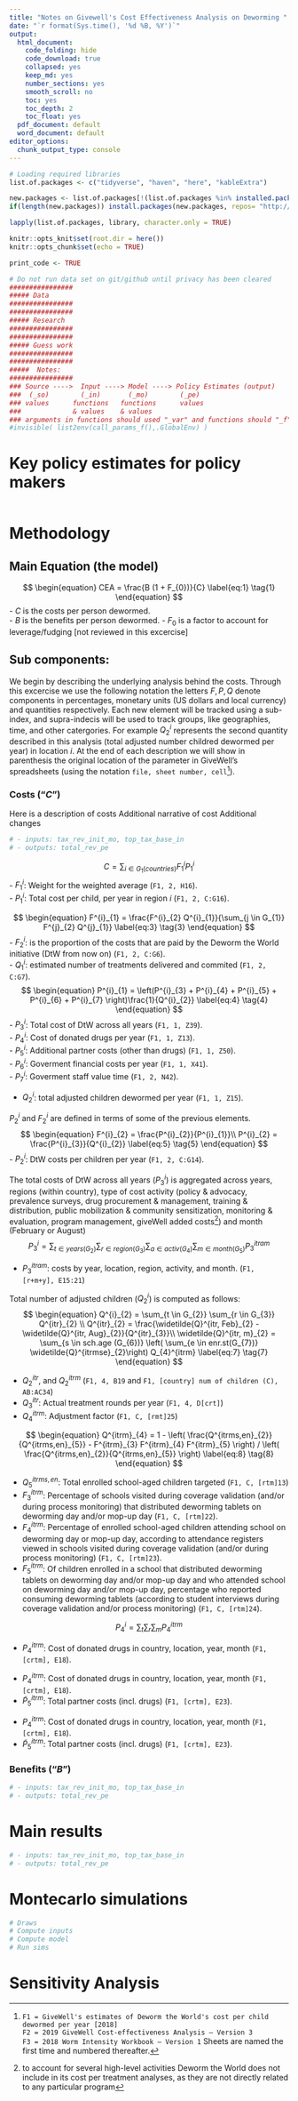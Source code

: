 ```yaml
---
title: "Notes on Givewell's Cost Effectiveness Analysis on Deworming "
date: "`r format(Sys.time(), '%d %B, %Y')`"
output:
  html_document:
    code_folding: hide
    code_download: true
    collapsed: yes
    keep_md: yes
    number_sections: yes
    smooth_scroll: no
    toc: yes
    toc_depth: 2
    toc_float: yes
  pdf_document: default
  word_document: default
editor_options:
  chunk_output_type: console
---
```

\def\blue{\color{blue}}




```r
# Loading required libraries
list.of.packages <- c("tidyverse", "haven", "here", "kableExtra")

new.packages <- list.of.packages[!(list.of.packages %in% installed.packages()[,"Package"])]
if(length(new.packages)) install.packages(new.packages, repos= "http://cran.cnr.berkeley.edu/")

lapply(list.of.packages, library, character.only = TRUE)

knitr::opts_knit$set(root.dir = here())
knitr::opts_chunk$set(echo = TRUE)

print_code <- TRUE
``` 


```r
# Do not run data set on git/github until privacy has been cleared
################
##### Data  
################
################
##### Research
################
################
##### Guess work   
################
################
#####  Notes:
################
### Source ---->  Input ----> Model ----> Policy Estimates (output)
###  (_so)        (_in)       (_mo)        (_pe)
### values      functions   functions      values
###             & values    & values
### arguments in functions should used "_var" and functions should "_f"
#invisible( list2env(call_params_f(),.GlobalEnv) )
```


# Key policy estimates for policy makers  

```r
```

# Methodology

## Main Equation (the model)
$$
\begin{equation}
CEA = \frac{B (1 + F_{0})}{C}
\label{eq:1}
\tag{1}
\end{equation}
$$
 - $C$ is the costs per person dewormed.   
 - $B$ is the benefits per person dewormed. 
 - $F_{0}$ is a factor to account for leverage/fudging [not reviewed in this excercise]


## Sub components:

We begin by describing the underlying analysis behind the costs. Through this excercise we use the following notation the letters $F, P, Q$ denote components
in percentages, monetary units (US dollars and local currency) and quantities respectively. Each new element will be tracked using a sub-index, and supra-indecis will be
used to track groups, like geographies, time, and other catergories. For example $Q^{i}_{2}$ represents the second quantity described in this analysis (total adjusted number childred dewormed per year) in location $i$. At the end of each description we will show in parenthesis the original location of the parameter in GiveWell's spreadsheets (using the notation `file, sheet number, cell`[^1]).

### Costs ("$C$")
Here is a description of costs 
Additional narrative of cost 
Additional changes

```r
# - inputs: tax_rev_init_mo, top_tax_base_in
# - outputs: total_rev_pe
```
$$
\begin{equation}
C = \sum_{i \in G_{1} (countries) } F^{i}_{1} P^{i}_{1}
\label{eq:2}
\tag{2}
\end{equation}
$$
- $F^{i}_{1}$: Weight for the weighted average (`F1, 2, H16`).  
- $P^{i}_{1}$: Total cost per child, per year in region $i$ (`F1, 2, C:G16`).  

$$
\begin{equation}
F^{i}_{1} = \frac{F^{i}_{2} Q^{i}_{1}}{\sum_{j \in G_{1}} F^{j}_{2} Q^{j}_{1}}
\label{eq:3}
\tag{3}
\end{equation}
$$
- $F^{i}_{2}$: is the proportion of the costs that are paid by the Deworm the World initiative (DtW from now on) (`F1, 2, C:G6`).  
- $Q^{i}_{1}$: estimated number of treatments delivered and commited (`F1, 2, C:G7`).  
$$
\begin{equation}
P^{i}_{1} = \left(P^{i}_{3} + P^{i}_{4} + P^{i}_{5} + P^{i}_{6} + P^{i}_{7}  \right)\frac{1}{Q^{i}_{2}}
\label{eq:4}
\tag{4}
\end{equation}
$$
- $P^{i}_{3}$: Total cost of DtW across all years (`F1, 1, Z39`).  
- $P^{i}_{4}$: Cost of donated drugs per year (`F1, 1, Z13`).  
- $P^{i}_{5}$: Additional partner costs (other than drugs) (`F1, 1, Z50`).  
- $P^{i}_{6}$: Goverment financial costs per year (`F1, 1, X41`).  
- $P^{i}_{7}$: Goverment staff value time (`F1, 2, N42`).  

- $Q^{i}_{2}$: total adjusted children dewormed per year (`F1, 1, Z15`).  

$P^{i}_{2}$ and $F^{i}_{2}$ are defined in terms of some of the previous elements. 
$$
\begin{equation}
F^{i}_{2} = \frac{P^{i}_{2}}{P^{i}_{1}}\\
P^{i}_{2} = \frac{P^{i}_{3}}{Q^{i}_{2}}
\label{eq:5}
\tag{5}
\end{equation}
$$
- $P^{i}_{2}$: DtW costs per children per year (`F1, 2, C:G14`).  

The total costs of DtW across all years ($P^{i}_{3}$) is aggregated across years, regions (within country), type of cost activity (policy & advocacy, prevalence surveys, drug procurement & management, training & distribution, public mobilization & community sensitization, monitoring & evaluation, program management, giveWell added costs[^2]) and month (February or August)
$$
\begin{equation}
P^{i}_{3} = \sum_{t \in years (G_{2})} 
\sum_{r \in region (G_{3})} 
\sum_{a \in activ (G_{4})} 
\sum_{m \in month (G_{5})} P^{itram}_{3}
\label{eq:6}
\tag{6}
\end{equation}
$$

- $P^{itram}_{3}$: costs by year, location, region, activity, and month. (`F1, [r+m+y], E15:21`)

Total number of adjusted children ($Q^{i}_{2}$) is computed as follows: 
$$
\begin{equation}
Q^{i}_{2} = \sum_{t \in G_{2}} 
\sum_{r \in G_{3}} 
 Q^{itr}_{2} \\
 Q^{itr}_{2} = \frac{\widetilde{Q}^{itr, Feb}_{2} - \widetilde{Q}^{itr, Aug}_{2}}{Q^{itr}_{3}}\\
 \widetilde{Q}^{itr, m}_{2} = \sum_{s \in sch.age (G_{6})} \left( 
\sum_{e \in enr.st(G_{7})} \widetilde{Q}^{itrmse}_{2}\right) Q_{4}^{itrm}
\label{eq:7}
\tag{7}
\end{equation}
$$


- $Q^{itr}_{2}$, and $Q^{itrm}_{2}$ (`F1, 4, B19` and `F1, [country] num of children (C), AB:AC34`)
- $Q^{itr}_{3}$: Actual treatment rounds per year (`F1, 4, D[crt]`)
- $Q^{itrm}_{4}$: Adjustment factor (`F1, C, [rmt]25`)

$$
\begin{equation}
Q^{itrm}_{4} = 1 - \left( \frac{Q^{itrms,en}_{2}}{Q^{itrms,en}_{5}} - F^{itrm}_{3} F^{itrm}_{4} F^{itrm}_{5} \right)  / \left( \frac{Q^{itrms,en}_{2}}{Q^{itrms,en}_{5}} \right) 
\label{eq:8}
\tag{8}
\end{equation}
$$

- $Q^{itrms, en}_{5}$: Total enrolled school-aged children targeted (`F1, C, [rtm]13`)
- $F^{itrm}_{3}$: Percentage of schools visited during coverage validation (and/or during process monitoring) that distributed deworming tablets on deworming day and/or mop-up day (`F1, C, [rtm]22 `).   
- $F^{itrm}_{4}$: Percentage of enrolled school-aged children attending school on deworming day or mop-up day, according to attendance registers viewed in schools visited during coverage validation (and/or during process monitoring) (`F1, C, [rtm]23 `).   
- $F^{itrm}_{5}$: Of children enrolled in a school that distributed deworming tablets on deworming day and/or mop-up day and who attended school on deworming day and/or mop-up day, percentage who reported consuming deworming tablets (according to student interviews during coverage validation and/or process monitoring) (`F1, C, [rtm]24 `).  

$$
\begin{equation}
P^{i}_{4} = \sum_{t} 
\sum_{r} 
\sum_{m} P^{itrm}_{4}
\label{eq:9}
\tag{9}
\end{equation}
$$

- $P^{itrm}_{4}$: Cost of donated drugs in country, location, year, month (`F1, [crtm], E18`).  



\begin{equation}
P^{i}_{5} = \sum_{t} 
\sum_{r} 
\sum_{m} \widetilde{P}^{itrm}_{5}  - P^{i}_{4} \\ 

\widetilde{P}^{itr}_{5} = \sum_{m} 
\widetilde{P}^{itrm}_{5} 

\label{eq:10}
\tag{10}
\end{equation}

 
 
- $P^{itrm}_{4}$: Cost of donated drugs in country, location, year, month (`F1, [crtm], E18`).  
- $\widetilde{P}^{itrm}_{5}$: Total partner costs (incl. drugs) (`F1, [crtm], E23`).




\begin{equation}
P^{i}_{5} = \sum_{t} 
\sum_{r} \widetilde{P}^{itr}_{6}  \\ 

\widetilde{P}^{itr}_{6} = P^{itr}_{8} - ( \widetilde{P}^{itr}_{5} + P^{itr}_{3})

\label{eq:11}
\tag{11}
\end{equation}

 
 
- $P^{itrm}_{4}$: Cost of donated drugs in country, location, year, month (`F1, [crtm], E18`).  
- $\widetilde{P}^{itrm}_{5}$: Total partner costs (incl. drugs) (`F1, [crtm], E23`).


### Benefits ("$B$")



```r
# - inputs: tax_rev_init_mo, top_tax_base_in
# - outputs: total_rev_pe
```


# Main results
```r
# - inputs: tax_rev_init_mo, top_tax_base_in
# - outputs: total_rev_pe
```


# Montecarlo simulations  
```r
# Draws
# Compute inputs
# Compute model
# Run sims
```

# Sensitivity Analysis  


[^1]: `F1 = GiveWell's estimates of Deworm the World's cost per child dewormed per year [2018]`  
`F2 = 2019 GiveWell Cost-effectiveness Analysis — Version 3`  
`F3 = 2018 Worm Intensity Workbook — Version 1` Sheets are named the first time and numbered thereafter. 


[^2]: to account for several high-level activities Deworm the World does not include in its cost per treatment analyses, as they are not directly related to any particular program